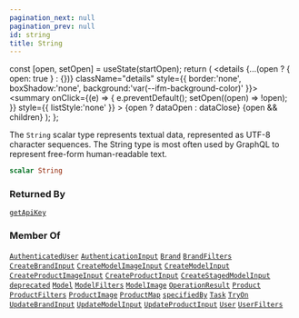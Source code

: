 ```yaml
---
pagination_next: null
pagination_prev: null
id: string
title: String
---
```









  const [open, setOpen] = useState(startOpen);
  return (
    <details {...(open ? { open: true } : {})} className="details" style={{ border:'none', boxShadow:'none', background:'var(--ifm-background-color)' }}>
      <summary
        onClick={(e) => {
          e.preventDefault();
          setOpen((open) => !open);
        }}
        style={{ listStyle:'none' }}
      >
      {open ? dataOpen : dataClose}
      </summary>
      {open && children}
    </details>
  );
};








The `String` scalar type represents textual data, represented as UTF-8 character sequences. The String type is most often used by GraphQL to represent free-form human-readable text.


```graphql
scalar String
```








### Returned By

[`getApiKey`](/api/mutations/get-api-key)  <Badge class="badge badge--secondary" text="mutation"/>

### Member Of

[`AuthenticatedUser`](/types/objects/authenticated-user)  <Badge class="badge badge--secondary" text="object"/><Bullet />[`AuthenticationInput`](/types/inputs/authentication-input)  <Badge class="badge badge--secondary" text="input"/><Bullet />[`Brand`](/types/objects/brand)  <Badge class="badge badge--secondary" text="object"/><Bullet />[`BrandFilters`](/types/inputs/brand-filters)  <Badge class="badge badge--secondary" text="input"/><Bullet />[`CreateBrandInput`](/types/inputs/create-brand-input)  <Badge class="badge badge--secondary" text="input"/><Bullet />[`CreateModelImageInput`](/types/inputs/create-model-image-input)  <Badge class="badge badge--secondary" text="input"/><Bullet />[`CreateModelInput`](/types/inputs/create-model-input)  <Badge class="badge badge--secondary" text="input"/><Bullet />[`CreateProductImageInput`](/types/inputs/create-product-image-input)  <Badge class="badge badge--secondary" text="input"/><Bullet />[`CreateProductInput`](/types/inputs/create-product-input)  <Badge class="badge badge--secondary" text="input"/><Bullet />[`CreateStagedModelInput`](/types/inputs/create-staged-model-input)  <Badge class="badge badge--secondary" text="input"/><Bullet />[`deprecated`](/types/directives/deprecated)  <Badge class="badge badge--secondary" text="directive"/><Bullet />[`Model`](/types/objects/model)  <Badge class="badge badge--secondary" text="object"/><Bullet />[`ModelFilters`](/types/inputs/model-filters)  <Badge class="badge badge--secondary" text="input"/><Bullet />[`ModelImage`](/types/objects/model-image)  <Badge class="badge badge--secondary" text="object"/><Bullet />[`OperationResult`](/types/objects/operation-result)  <Badge class="badge badge--secondary" text="object"/><Bullet />[`Product`](/types/objects/product)  <Badge class="badge badge--secondary" text="object"/><Bullet />[`ProductFilters`](/types/inputs/product-filters)  <Badge class="badge badge--secondary" text="input"/><Bullet />[`ProductImage`](/types/objects/product-image)  <Badge class="badge badge--secondary" text="object"/><Bullet />[`ProductMap`](/types/objects/product-map)  <Badge class="badge badge--secondary" text="object"/><Bullet />[`specifiedBy`](/types/directives/specified-by)  <Badge class="badge badge--secondary" text="directive"/><Bullet />[`Task`](/types/objects/task)  <Badge class="badge badge--secondary" text="object"/><Bullet />[`TryOn`](/types/objects/try-on)  <Badge class="badge badge--secondary" text="object"/><Bullet />[`UpdateBrandInput`](/types/inputs/update-brand-input)  <Badge class="badge badge--secondary" text="input"/><Bullet />[`UpdateModelInput`](/types/inputs/update-model-input)  <Badge class="badge badge--secondary" text="input"/><Bullet />[`UpdateProductInput`](/types/inputs/update-product-input)  <Badge class="badge badge--secondary" text="input"/><Bullet />[`User`](/types/objects/user)  <Badge class="badge badge--secondary" text="object"/><Bullet />[`UserFilters`](/types/inputs/user-filters)  <Badge class="badge badge--secondary" text="input"/>

